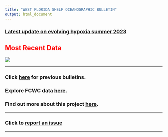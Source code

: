 ```yaml
---
title: "WEST FLORIDA SHELF OCEANOGRAPHIC BULLETIN"
output: html_document
---
```


### **[Latest update on evolving hypoxia summer 2023](wfs_data_explore.html)**

## <span style="color: red;">Most Recent Data</span>

![](figures/latest.png)

-----


### Click **[here](previous_v2.html)** for previous bulletins.

### Explore FCWC data **[here](https://oceandata.shinyapps.io/fcwc-data-explorer/)**.

### Find out more about this project **[here](about.html)**.


-----

### Click to [report an issue](https://docs.google.com/forms/d/e/1FAIpQLSf2F628Zew_N-vfUUy7mg5wJhs626IRFVibEHY1nBV1fwTvig/viewform?usp=sf_link)

-----